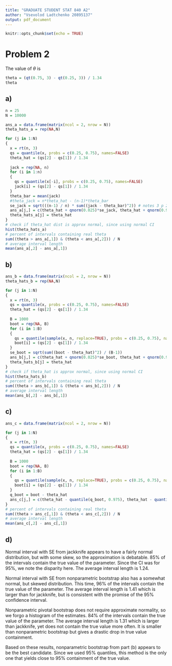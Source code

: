 ```yaml
---
title: "GRADUATE STUDENT STAT 840 A2"
author: "Vsevolod Ladtchenko 20895137"
output: pdf_document
---
```


```r
knitr::opts_chunk$set(echo = TRUE)
```

# Problem 2

The value of $\theta$ is 

```r
theta = (qt(0.75, 3) - qt(0.25, 3)) / 1.34
theta
```

## a)

```r
n = 25
N = 10000

ans_a = data.frame(matrix(ncol = 2, nrow = N))
theta_hats_a = rep(NA,N)

for (j in 1:N)
{
  x = rt(n, 3)
  qs = quantile(x, probs = c(0.25, 0.75), names=FALSE)
  theta_hat = (qs[2] - qs[1]) / 1.34
  
  jack = rep(NA, n)
  for (i in 1:n)
  {
    qs = quantile(x[-i], probs = c(0.25, 0.75), names=FALSE)
    jack[i] = (qs[2] - qs[1]) / 1.34
  }
  theta_bar = mean(jack)
  #theta_jack = n*theta_hat - (n-1)*theta_bar
  se_jack = sqrt(((n-1) / n) * sum((jack - theta_bar)^2)) # notes 3 p 20
  ans_a[j,] = c(theta_hat + qnorm(0.025)*se_jack, theta_hat + qnorm(0.975)*se_jack)
  theta_hats_a[j] = theta_hat
}
# check if theta_hat dist is approx normal, since using normal CI
hist(theta_hats_a)
# percent of intervals containing real theta
sum((theta > ans_a[,1]) & (theta < ans_a[,2])) / N
# average interval length
mean(ans_a[,2] - ans_a[,1])
```

## b)

```r
ans_b = data.frame(matrix(ncol = 2, nrow = N))
theta_hats_b = rep(NA,N)

for (j in 1:N)
{
  x = rt(n, 3)
  qs = quantile(x, probs = c(0.25, 0.75), names=FALSE)
  theta_hat = (qs[2] - qs[1]) / 1.34
  
  B = 1000 
  boot = rep(NA, B)
  for (i in 1:B)
  {
    qs = quantile(sample(x, n, replace=TRUE), probs = c(0.25, 0.75), names=FALSE)
    boot[i] = (qs[2] - qs[1]) / 1.34
  }
  se_boot = sqrt(sum((boot - theta_hat)^2) / (B-1))
  ans_b[j,] = c(theta_hat + qnorm(0.025)*se_boot, theta_hat + qnorm(0.975)*se_boot)
  theta_hats_b[j] = theta_hat
}
# check if theta_hat is approx normal, since using normal CI
hist(theta_hats_b)
# percent of intervals containing real theta
sum((theta > ans_b[,1]) & (theta < ans_b[,2])) / N
# average interval length
mean(ans_b[,2] - ans_b[,1])
```

## c)

```r
ans_c = data.frame(matrix(ncol = 2, nrow = N))

for (j in 1:N)
{
  x = rt(n, 3)
  qs = quantile(x, probs = c(0.25, 0.75), names=FALSE)
  theta_hat = (qs[2] - qs[1]) / 1.34
  
  B = 1000 
  boot = rep(NA, B)
  for (i in 1:B)
  {
    qs = quantile(sample(x, n, replace=TRUE), probs = c(0.25, 0.75), names=FALSE)
    boot[i] = (qs[2] - qs[1]) / 1.34
  }
  q_boot = boot - theta_hat 
  ans_c[j,] = c(theta_hat - quantile(q_boot, 0.975), theta_hat - quantile(q_boot, 0.025))
}
# percent of intervals containing real theta
sum((theta > ans_c[,1]) & (theta < ans_c[,2])) / N
# average interval length
mean(ans_c[,2] - ans_c[,1])
```

## d)

Normal interval with SE from jackknife appears to have a fairly normal distribution, but with some skew, so the approximation is debatable. 85% of the intervals contain the true value of the parameter. Since the CI was for 95%, we note the disparity here. The average interval length is 1.24.

Normal interval with SE from nonparametric bootstrap also has a somewhat normal, but skewed distribution. This time, 96% of the intervals contain the true value of the parameter. The average interval length is 1.41 which is larger than for jackknife, but is consistent with the promise of the 95% confidence interval.

Nonparametric pivotal bootstrap does not require approximate normality, so we forgo a histogram of the estimates. 84% of the intervals contain the true value of the parameter. The average interval length is 1.31 which is larger than jackknife, yet does not contain the true value more often. It is smaller than nonparametric bootstrap but gives a drastic drop in true value containment. 

Based on these results, nonparametric bootstrap from part (b) appears to be the best candidate. Since we used 95% quantiles, this method is the only one that yields close to 95% containment of the true value. 
